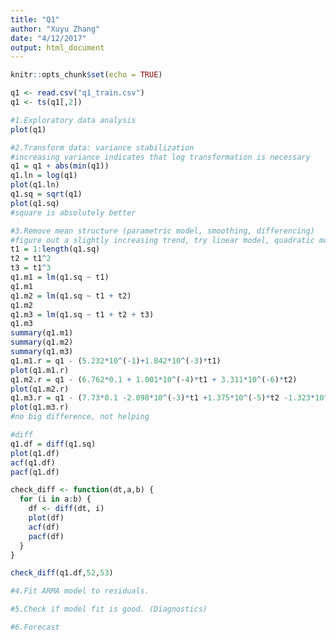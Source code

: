 ```yaml
---
title: "Q1"
author: "Xuyu Zhang"
date: "4/12/2017"
output: html_document
---
```


```r
knitr::opts_chunk$set(echo = TRUE)
```

```r
q1 <- read.csv("q1_train.csv")
q1 <- ts(q1[,2])

#1.Exploratory data analysis
plot(q1)
```

```r
#2.Transform data: variance stabilization
#increasing variance indicates that log transformation is necessary
q1 = q1 + abs(min(q1))
q1.ln = log(q1)
plot(q1.ln)
q1.sq = sqrt(q1)
plot(q1.sq)
#square is absolutely better
```

```r
#3.Remove mean structure (parametric model, smoothing, differencing)
#figure out a slightly increasing trend, try linear model, quadratic model and polynomial
t1 = 1:length(q1.sq)
t2 = t1^2
t3 = t1^3
q1.m1 = lm(q1.sq ~ t1)
q1.m1
q1.m2 = lm(q1.sq ~ t1 + t2)
q1.m2
q1.m3 = lm(q1.sq ~ t1 + t2 + t3)
q1.m3
summary(q1.m1)
summary(q1.m2)
summary(q1.m3)
q1.m1.r = q1 - (5.232*10^(-1)+1.842*10^(-3)*t1)
plot(q1.m1.r)
q1.m2.r = q1 - (6.762*0.1 + 1.001*10^(-4)*t1 + 3.311*10^(-6)*t2)
plot(q1.m2.r)
q1.m3.r = q1 - (7.73*0.1 -2.098*10^(-3)*t1 +1.375*10^(-5)*t2 -1.323*10^(-8)*t3)
plot(q1.m3.r)
#no big difference, not helping

#diff
q1.df = diff(q1.sq)
plot(q1.df)
acf(q1.df)
pacf(q1.df)

check_diff <- function(dt,a,b) {
  for (i in a:b) {
    df <- diff(dt, i)
    plot(df)
    acf(df)
    pacf(df)
  }
}

check_diff(q1.df,52,53)
```

```r
#4.Fit ARMA model to residuals.
```

```r
#5.Check if model fit is good. (Diagnostics)
```

```r
#6.Forecast
```

